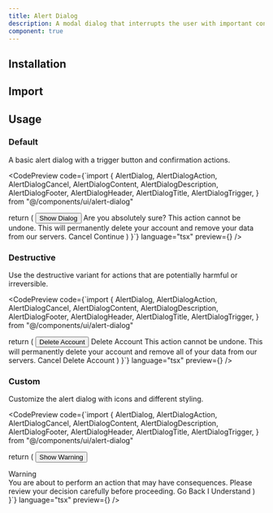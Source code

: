 ```yaml
---
title: Alert Dialog
description: A modal dialog that interrupts the user with important content and expects a response.
component: true
---
```


## Installation

<CodePreview code="npx shadcn-ui@latest add alert-dialog" language="bash" />

## Import

<CodePreview code="import { AlertDialog, AlertDialogAction, AlertDialogCancel, AlertDialogContent, AlertDialogDescription, AlertDialogFooter, AlertDialogHeader, AlertDialogTitle, AlertDialogTrigger } from '@/components/ui/alert-dialog'" language="tsx" />

## Usage

### Default

A basic alert dialog with a trigger button and confirmation actions.

<CodePreview 
  code={`import {
  AlertDialog,
  AlertDialogAction,
  AlertDialogCancel,
  AlertDialogContent,
  AlertDialogDescription,
  AlertDialogFooter,
  AlertDialogHeader,
  AlertDialogTitle,
  AlertDialogTrigger,
} from "@/components/ui/alert-dialog"

  return (
    <AlertDialog>
      <AlertDialogTrigger asChild>
        <Button variant="outline">Show Dialog</Button>
      </AlertDialogTrigger>
      <AlertDialogContent>
        <AlertDialogHeader>
          <AlertDialogTitle>Are you absolutely sure?</AlertDialogTitle>
          <AlertDialogDescription>
            This action cannot be undone. This will permanently delete your
            account and remove your data from our servers.
          </AlertDialogDescription>
        </AlertDialogHeader>
        <AlertDialogFooter>
          <AlertDialogCancel>Cancel</AlertDialogCancel>
          <AlertDialogAction>Continue</AlertDialogAction>
        </AlertDialogFooter>
      </AlertDialogContent>
    </AlertDialog>
  )
}`} 
  language="tsx" 
  preview={<AlertDialogDefault />} 
/>

### Destructive

Use the destructive variant for actions that are potentially harmful or irreversible.

<CodePreview 
  code={`import {
  AlertDialog,
  AlertDialogAction,
  AlertDialogCancel,
  AlertDialogContent,
  AlertDialogDescription,
  AlertDialogFooter,
  AlertDialogHeader,
  AlertDialogTitle,
  AlertDialogTrigger,
} from "@/components/ui/alert-dialog"

  return (
    <AlertDialog>
      <AlertDialogTrigger asChild>
        <Button variant="destructive">Delete Account</Button>
      </AlertDialogTrigger>
      <AlertDialogContent>
        <AlertDialogHeader>
          <AlertDialogTitle>Delete Account</AlertDialogTitle>
          <AlertDialogDescription>
            This action cannot be undone. This will permanently delete your
            account and remove all of your data from our servers.
          </AlertDialogDescription>
        </AlertDialogHeader>
        <AlertDialogFooter>
          <AlertDialogCancel>Cancel</AlertDialogCancel>
          <AlertDialogAction className="bg-destructive text-destructive-foreground hover:bg-destructive/90">
            Delete Account
          </AlertDialogAction>
        </AlertDialogFooter>
      </AlertDialogContent>
    </AlertDialog>
  )
}`} 
  language="tsx" 
  preview={<AlertDialogDestructive />} 
/>

### Custom

Customize the alert dialog with icons and different styling.

<CodePreview 
  code={`import {
  AlertDialog,
  AlertDialogAction,
  AlertDialogCancel,
  AlertDialogContent,
  AlertDialogDescription,
  AlertDialogFooter,
  AlertDialogHeader,
  AlertDialogTitle,
  AlertDialogTrigger,
} from "@/components/ui/alert-dialog"

  return (
    <AlertDialog>
      <AlertDialogTrigger asChild>
        <Button variant="outline">
          <LucideIcon name="AlertTriangle" className="mr-2 h-4 w-4" />
          Show Warning
        </Button>
      </AlertDialogTrigger>
      <AlertDialogContent>
        <AlertDialogHeader>
          <div className="flex items-center gap-2">
            <LucideIcon name="AlertTriangle" className="h-5 w-5 text-amber-500" />
            <AlertDialogTitle>Warning</AlertDialogTitle>
          </div>
          <AlertDialogDescription>
            You are about to perform an action that may have consequences.
            Please review your decision carefully before proceeding.
          </AlertDialogDescription>
        </AlertDialogHeader>
        <AlertDialogFooter>
          <AlertDialogCancel>Go Back</AlertDialogCancel>
          <AlertDialogAction className="bg-amber-500 text-white hover:bg-amber-600">
            I Understand
          </AlertDialogAction>
        </AlertDialogFooter>
      </AlertDialogContent>
    </AlertDialog>
  )
}`} 
  language="tsx" 
  preview={<AlertDialogCustom />} 
/>